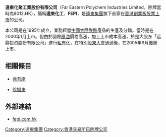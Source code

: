 '''遠東化聚工業股份有限公司'''（Far Eastern Polychem Industries Limited，除牌當時為8012.HK），簡稱'''遠東化工'''、'''FEPI'''，是[[遠東集團_(台灣)|遠東集團]]旗下首家在[[香港|香港]][[香港創業板|創業板]][[股票上市|股票上市]]的公司。

本公司是在1995年成立，業務經營[[中國大陸|中國大陸]][[聚酯|聚酯]]產品的生產及分銷。當時是在2000年1月上市。但由於國際[[原油|原油]]價格高漲，加上上市成本高漲，於是大股东「远鼎投资股份有限公司」進行[[私有化|私有化]]，在特別[[股東大會|股東大會]]通過後，在2005年9月撤銷上市。

== 相關條目 ==
*{{zh-tw}} [[徐有庠|徐有庠]]
*{{zh-tw}} [[徐旭東|徐旭東]]

== 外部連結 ==
*{{zh-tw}} [http://www.fepi.com.hk/ fepi.com.hk] {{Wayback|url=http://www.fepi.com.hk/ |date=20180814153458 }}

[[Category:遠東集團|Category:遠東集團]]
[[Category:香港交易所已除牌公司|Category:香港交易所已除牌公司]]